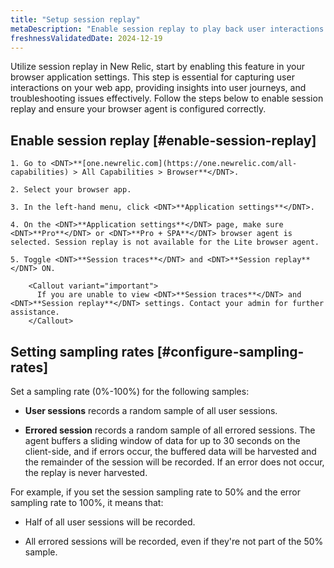 ```yaml
---
title: "Setup session replay"
metaDescription: "Enable session replay to play back user interactions and improve page performance."
freshnessValidatedDate: 2024-12-19
---
```


Utilize session replay in New Relic, start by enabling this feature in your browser application settings. This step is essential for capturing user interactions on your web app, providing insights into user journeys, and troubleshooting issues effectively. Follow the steps below to enable session replay and ensure your browser agent is configured correctly.

## Enable session replay [#enable-session-replay]

    1. Go to <DNT>**[one.newrelic.com](https://one.newrelic.com/all-capabilities) > All Capabilities > Browser**</DNT>.

    2. Select your browser app.

    3. In the left-hand menu, click <DNT>**Application settings**</DNT>.
    
    4. On the <DNT>**Application settings**</DNT> page, make sure <DNT>**Pro**</DNT> or <DNT>**Pro + SPA**</DNT> browser agent is selected. Session replay is not available for the Lite browser agent.

    5. Toggle <DNT>**Session traces**</DNT> and <DNT>**Session replay**</DNT> ON.

        <Callout variant="important">
          If you are unable to view <DNT>**Session traces**</DNT> and <DNT>**Session replay**</DNT> settings. Contact your admin for further assistance.
        </Callout>

## Setting sampling rates [#configure-sampling-rates]

Set a sampling rate (0%-100%) for the following samples:

  * <DNT>**User sessions**</DNT> records a random sample of all user sessions.

  * <DNT>**Errored session**</DNT> records a random sample of all errored sessions. The agent buffers a sliding window of data for up to 30 seconds on the client-side, and if errors occur, the buffered data will be harvested and the remainder of the session will be recorded. If an error does not occur, the replay is never harvested.

  For example, if you set the session sampling rate to 50% and the error sampling rate to 100%, it means that:

  * Half of all user sessions will be recorded.

  * All errored sessions will be recorded, even if they're not part of the 50% sample.